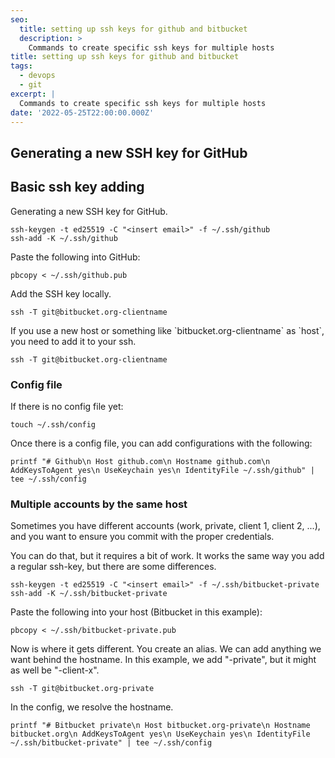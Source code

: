 ```yaml
---
seo:
  title: setting up ssh keys for github and bitbucket
  description: >
    Commands to create specific ssh keys for multiple hosts
title: setting up ssh keys for github and bitbucket
tags:
  - devops
  - git
excerpt: |
  Commands to create specific ssh keys for multiple hosts
date: '2022-05-25T22:00:00.000Z'
---
```


## Generating a new SSH key for GitHub

## Basic ssh key adding

Generating a new SSH key for GitHub.

```shell
ssh-keygen -t ed25519 -C "<insert email>" -f ~/.ssh/github
ssh-add -K ~/.ssh/github
```

Paste the following into GitHub:

```shell
pbcopy < ~/.ssh/github.pub
```

Add the SSH key locally.

```shell
ssh -T git@bitbucket.org-clientname
```

If you use a new host or something like \`bitbucket.org-clientname\` as
\`host\`, you need to add it to your ssh.

```shell
ssh -T git@bitbucket.org-clientname
```

### Config file

If there is no config file yet:

```shell
touch ~/.ssh/config
```

Once there is a config file, you can add configurations with the following:

```shell
printf "# Github\n Host github.com\n Hostname github.com\n AddKeysToAgent yes\n UseKeychain yes\n IdentityFile ~/.ssh/github" | tee ~/.ssh/config
```

### Multiple accounts by the same host

Sometimes you have different accounts (work, private, client 1, client 2, ...),
and you want to ensure you commit with the proper credentials.

You can do that, but it requires a bit of work. It works the same way you add a
regular ssh-key, but there are some differences.

```shell
ssh-keygen -t ed25519 -C "<insert email>" -f ~/.ssh/bitbucket-private
ssh-add -K ~/.ssh/bitbucket-private
```

Paste the following into your host (Bitbucket in this example):

```shell
pbcopy < ~/.ssh/bitbucket-private.pub
```

Now is where it gets different. You create an alias. We can add anything we want
behind the hostname. In this example, we add "-private", but it might as well be
"-client-x".

```shell
ssh -T git@bitbucket.org-private
```

In the config, we resolve the hostname.

```shell
printf "# Bitbucket private\n Host bitbucket.org-private\n Hostname bitbucket.org\n AddKeysToAgent yes\n UseKeychain yes\n IdentityFile ~/.ssh/bitbucket-private" | tee ~/.ssh/config
```
